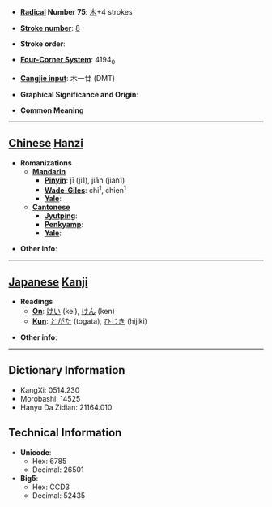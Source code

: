 * '''[[Wiktionary:Chinese radical index| Radical]] Number 75''': [[Wiktionary:Chinese radical index 木|木]]+4 strokes

* '''[[Wiktionary:Chinese total strokes index|Stroke number]]''': [[Wiktionary:Chinese total strokes index 8|8]]

* '''Stroke order''': 

* '''[[Wiktionary:Chinese four corner index|Four-Corner System]]''': 4194<sub>0</sub>

* '''[[Wiktionary:Chinese Cangjie index|Cangjie input]]''': 木一廿 (DMT)

* '''Graphical Significance and Origin''': 

* '''Common Meaning'''

----

== [[Chinese]] [[Hanzi]] ==

* '''Romanizations'''
** '''[[Mandarin]]'''
*** '''[[Pinyin]]''': jī (ji1), jiān (jian1)
*** '''[[Wade-Giles]]''': chi<sup>1</sup>, chien<sup>1</sup>
*** '''[[Yale]]''': 
** '''[[Cantonese]]'''
*** '''[[Jyutping]]''':
*** '''[[Penkyamp]]''': 
*** '''[[Yale]]''': 

* '''Other info''': 

----

== [[Japanese]] [[Kanji]] ==

* '''Readings'''
** '''[[On]]''': [[けい]] (kei), [[けん]] (ken)
** '''[[Kun]]''': [[とがた]] (togata), [[ひじき]] (hijiki)

* '''Other info''':  

----

== Dictionary Information ==

* KangXi: 0514.230
* Morobashi: 14525
* Hanyu Da Zidian: 21164.010

== Technical Information ==

* '''Unicode''':
** Hex: 6785
** Decimal: 26501
* '''Big5''':
** Hex: CCD3
** Decimal: 52435